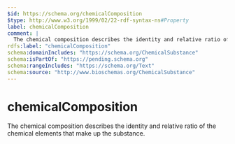 ```yaml
---
$id: https://schema.org/chemicalComposition
$type: http://www.w3.org/1999/02/22-rdf-syntax-ns#Property
label: chemicalComposition
comment: |
  The chemical composition describes the identity and relative ratio of the chemical elements that make up the substance.
rdfs:label: "chemicalComposition"
schema:domainIncludes: "https://schema.org/ChemicalSubstance"
schema:isPartOf: "https://pending.schema.org"
schema:rangeIncludes: "https://schema.org/Text"
schema:source: "http://www.bioschemas.org/ChemicalSubstance"
---
```


# chemicalComposition

The chemical composition describes the identity and relative ratio of the chemical elements that make up the substance.


